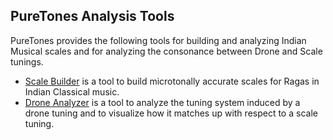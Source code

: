 ## PureTones Analysis Tools

PureTones provides the following tools for building and analyzing Indian Musical scales and for analyzing the consonance between Drone and Scale tunings.

* [Scale Builder](/scalebuilder/) is a tool to build microtonally accurate scales for Ragas in Indian Classical music.
* [Drone Analyzer](/droneanalyzer/) is a tool to analyze the tuning system induced by a drone tuning and to visualize how it matches up with respect to a scale tuning.
